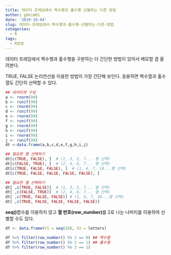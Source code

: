 ```yaml
---
title: 데이터 프레임에서 짝수행과 홀수행 선별하는 다른 방법
author: gbkim01
date: '2019-10-04'
slug: 데이터-프레임에서-짝수행과-홀수행-선별하는-다른-방법
categories:
  - R
tags:
  - R문법
---
```


데이터 프레임에서 짝수행과 홀수행을 구분하는 더 간단한 방법이 있어서 메모할 겸 올려본다. 

TRUE, FALSE 논리연산을 이용한 방법이 가장 간단해 보인다. 응용하면 짝수열과 홀수열도 간단히 선택할 수 있다. 

```r

## 데이터셋 구성
a <- rnorm(99)
b <- runif(99)
c <- rnorm(99)
d <- runif(99)
e <- rnorm(99)
f <- runif(99)
g <- rnorm(99)
h <- runif(99)
i <- rnorm(99)
j <- runif(99)
dt <-data.frame(a,b,c,d,e,f,g,h,i,j)

## 필요한 행 선택하기
dt[c(TRUE, FALSE), ]  # (1, 3, 5, 7... 행 선택)
dt[c(FALSE, TRUE), ]  # (2, 4, 6, 7... 행 선택)
dt[c(TRUE, FALSE, FALSE), ]  # (1, 4, 7, 10...행 선택)
dt[c(TRUE, FALSE, FALSE, FALSE, FALSE), ]

## 필요한 열 선택하기
dt[ ,c(TRUE, FALSE)]  # (1, 3, 5, 7... 열 선택)
dt[ ,c(FALSE, TRUE)]  # (2, 4, 6, 7... 열 선택)
dt[ ,c(TRUE, FALSE, FALSE)] # (1, 4, 7, 10...열 선택)
dt[ ,c(TRUE, FALSE, FALSE, FALSE, FALSE)]

```

**seq()**함수를 이용하지 않고 **열 번호(row_number)**를 2로 나눈 나머지를 이용하여 선별할 수도 있다. 

```r

df <- data.frame(V1 = seq(26), V2 = letters)

df %>% filter(row_number() %% 2 == 0) ## 짝수열 
df %>% filter(row_number() %% 2 == 1) ## 홀수열
df %>% filter(row_number() %% 3 == 1)

```


